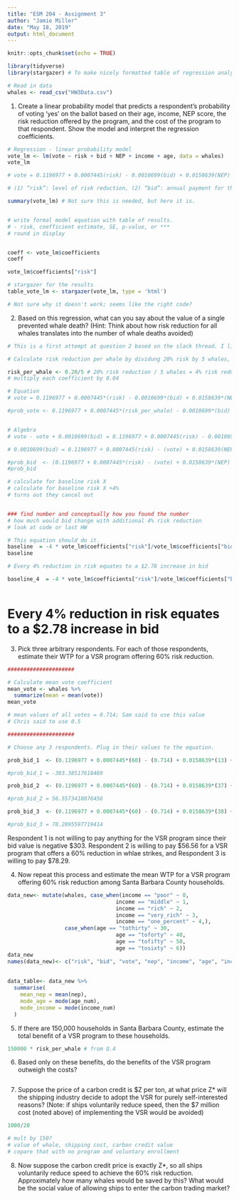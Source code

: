 ```yaml
---
title: "ESM 204 - Assignment 3"
author: "Jamie Miller"
date: "May 18, 2019"
output: html_document
---
```


```r
knitr::opts_chunk$set(echo = TRUE)

library(tidyverse)
library(stargazer) # To make nicely formatted table of regression analysis
```

```r
# Read in data
whales <- read_csv("HW3Data.csv")
```


1. Create a linear probability model that predicts a respondent’s probability of voting ‘yes’ on the ballot based on their age, income, NEP score, the risk reduction offered by the program, and the cost of the program to that respondent. Show the model and interpret the regression coefficients.
```r
# Regression - linear probability model
vote_lm <- lm(vote ~ risk + bid + NEP + income + age, data = whales)
vote_lm

# vote = 0.1196977 + 0.0007445(risk) - 0.0010699(bid) + 0.0158639(NEP) + 0.0088282(incomeone_percent) + 0.0027386(incomepoor) + 0.0074891(incomerich) + 0.0467922(incomevery_rich) + 0.0099816(agetofifty) - 0.0201190(agetoforty) - 0.0162261(agetosixty) + 0.0204401(agetothirty)

# (1) “risk”: level of risk reduction, (2) “bid”: annual payment for the household, (3) “vote”: 1 is yes, 0 is no, (4)”NEP” : measure of environmental concern (5)”income”: categorical variable for income level, (6)”age”: categorical variable for age.

summary(vote_lm) # Not sure this is needed, but here it is.


# write formal model equation with table of results.
# - risk, coefficient estimate, SE, p-value, or ***
# round in display


coeff <- vote_lm$coefficients
coeff

vote_lm$coefficients["risk"]

```


```r
# stargazer for the results
table_vote_lm <- stargazer(vote_lm, type = 'html')

# Not sure why it doesn't work; seems like the right code? 
```


2. Based on this regression, what can you say about the value of a single prevented whale death? (Hint: Think about how risk reduction for all whales translates into the number of whale deaths avoided)

```r
# This is a first attempt at question 2 based on the slack thread. I literally have no idea why it needs to be done this way.

# Calculate risk reduction per whale by dividung 20% risk by 5 whales, even though the wording seems to suggest that it is a 20% redutction for a whale. 

risk_per_whale <- 0.20/5 # 20% risk reduction / 5 whales = 4% risk reduction per whale
# multiply each coefficient by 0.04

# Equation
# vote = 0.1196977 + 0.0007445*(risk) - 0.0010699*(bid) + 0.0158639*(NEP) + 0.0088282*(incomeone_percent) + 0.0027386*(incomepoor) + 0.0074891*(incomerich) + 0.0467922*(incomevery_rich) + 0.0099816*(agetofifty) - 0.0201190*(agetoforty) - 0.0162261*(agetosixty) + 0.0204401*(agetothirty)

#prob_vote <- 0.1196977 + 0.0007445*(risk_per_whale) - 0.0010699*(bid) + 0.0158639*(NEP) + 0.0088282*(incomeone_percent) + 0.0027386*(incomepoor) + 0.0074891*(incomerich) + 0.0467922*(incomevery_rich) + 0.0099816*(agetofifty) - 0.0201190*(agetoforty) - 0.0162261*(agetosixty) + 0.0204401*(agetothirty)


# Algebra
# vote - vote + 0.0010699(bid) = 0.1196977 + 0.0007445(risk) - 0.0010699(bid) + 0.0158639(NEP) + 0.0088282(incomeone_percent) + 0.0027386(incomepoor) + 0.0074891(incomerich) + 0.0467922(incomevery_rich) + 0.0099816(agetofifty) - 0.0201190(agetoforty) - 0.0162261(agetosixty) + 0.0204401(agetothirty) - vote + 0.0010699(bid)

# 0.0010699(bid) = 0.1196977 + 0.0007445(risk) - (vote) + 0.0158639(NEP) + 0.0088282(incomeone_percent) + 0.0027386(incomepoor) + 0.0074891(incomerich) + 0.0467922(incomevery_rich) + 0.0099816(agetofifty) - 0.0201190(agetoforty) - 0.0162261(agetosixty) + 0.0204401(agetothirty) 

#prob_bid  <- (0.1196977 + 0.0007445*(risk) - (vote) + 0.0158639*(NEP) + 0.0088282*(incomeone_percent) + 0.0027386*(incomepoor) + 0.0074891*(incomerich) + 0.0467922*(incomevery_rich) + 0.0099816*(agetofifty) - 0.0201190*(agetoforty) - 0.0162261*(agetosixty) + 0.0204401*(agetothirty))/0.0010699
#prob_bid

# calculate for baseline risk X
# calculate for baseline risk X +4%
# turns out they cancel out


### find number and conceptually how you found the number
# how much would bid change with additional 4% risk reduction
# look at code or last HW 

# This equation should do it.
baseline  = -4 * vote_lm$coefficients["risk"]/vote_lm$coefficients["bid"]
baseline

# Every 4% reduction in risk equates to a $2.78 increase in bid

baseline_4  = -4 * vote_lm$coefficients["risk"]/vote_lm$coefficients["bid"] 



```
# Every 4% reduction in risk equates to a $2.78 increase in bid



3. Pick three arbitrary respondents. For each of those respondents, estimate their WTP for a VSR program offering 60% risk reduction.


```r

#####################

# Calculate mean vote coefficient
mean_vote <- whales %>% 
  summarize(mean = mean(vote))
mean_vote

# mean values of all votes = 0.714; Sam said to use this value
# Chris said to use 0.5

#####################

# Choose any 3 respondents. Plug in their values to the equation. 

prob_bid_1  <- (0.1196977 + 0.0007445*(60) - (0.714) + 0.0158639*(13) + 0.0088282*(1) + 0.0027386*(0) + 0.0074891*(0) + 0.0467922*(0) + 0.0099816*(1) - 0.0201190*(0) - 0.0162261*(0) + 0.0204401*(0))/0.0010699

#prob_bid_1 = -303.38517618469

prob_bid_2  <- (0.1196977 + 0.0007445*(60) - (0.714) + 0.0158639*(37) + 0.0088282*(0) + 0.0027386*(1) + 0.0074891*(0) + 0.0467922*(0) + 0.0099816*(0) - 0.0201190*(0) - 0.0162261*(0) + 0.0204401*(1))/0.0010699

#prob_bid_2 = 56.5573418076456

prob_bid_3  <- (0.1196977 + 0.0007445*(60) - (0.714) + 0.0158639*(38) + 0.0088282*(0) + 0.0027386*(0) + 0.0074891*(0) + 0.0467922*(1) + 0.0099816*(0) - 0.0201190*(0) - 0.0162261*(1) + 0.0204401*(0))/0.0010699

#prob_bid_3 = 78.2895597719414
```
Respondent 1 is not willing to pay anything for the VSR program since their bid value is negative \$303. Respondent 2 is willing to pay \$56.56 for a VSR program that offers a 60% reduction in whlae strikes, and Respondent 3 is willing to pay \$78.29.



4. Now repeat this process and estimate the mean WTP for a VSR program offering 60% risk reduction among Santa Barbara County households.

```r

data_new<- mutate(whales, case_when(income == "poor" ~ 0,
                                  income == "middle" ~ 1,
                                  income == "rich" ~ 2,
                                  income == "very_rich" ~ 3,
                                  income == "one_percent" ~ 4,),
                  case_when(age == "tothirty" ~ 30,
                                  age == "toforty" ~ 40,
                                  age == "tofifty" ~ 50,
                                  age == "tosixty" ~ 6))
data_new
names(data_new)<- c("risk", "bid", "vote", "nep", "income", "age", "income_num", "age_num")
  
  
data_table<- data_new %>%
  summarise(
    mean_nep = mean(nep),
    mode_age = mode(age_num),
    mode_income = mode(income_num)
  )

```


5. If there are 150,000 households in Santa Barbara County, estimate the total benefit of a VSR program to these households.

```r


150000 * risk_per_whale # from Q.4
```

6. Based only on these benefits, do the benefits of the VSR program outweigh the costs?

```r


```


7. Suppose the price of a carbon credit is \$Z per ton, at what price Z* will the shipping industry decide to adopt the VSR for purely self-interested reasons? (Note: if ships voluntarily reduce speed, then the \$7 million cost (noted above) of implementing the VSR would be avoided)
```r

1000/20

# mult by 150?
# value of whale, shipping cost, carbon credit value
# copare that with no program and voluntary enrollment


```


8. Now suppose the carbon credit price is exactly Z*, so all ships voluntarily reduce speed to achieve the 60% risk reduction. Approximately how many whales would be saved by this? What would be the social value of allowing ships to enter the carbon trading market?

